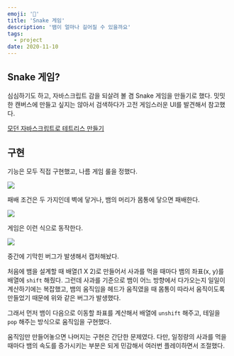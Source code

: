 ```yaml
---
emoji: '🐍'
title: 'Snake 게임'
description: '뱀이 얼마나 길어질 수 있을까요'
tags:
  - project
date: 2020-11-10
---
```


## Snake 게임?

심심하기도 하고, 자바스크립트 감을 되살려 볼 겸 Snake 게임을 만들기로 했다. 밋밋한 캔버스에 만들고 싶지는 않아서 검색하다가 고전 게임스러운 UI를 발견해서 참고했다.

[모던 자바스크립트로 테트리스 만들기](https://ui.toast.com/weekly-pick/ko_20191216)

## 구현

기능은 모두 직접 구현했고, 나름 게임 룰을 정했다.

![](0.png)

패배 조건은 두 가지인데 벽에 닿거나, 뱀의 머리가 몸통에 닿으면 패배한다.

![](1.gif)

게임은 이런 식으로 동작한다.

![](2.gif)

중간에 기막힌 버그가 발생해서 캡처해놨다.

처음에 뱀을 설계할 때 배열(1 X 2)로 만들어서 사과를 먹을 때마다 뱀의 좌표(x, y)를 배열에 `shift` 해줬다. 그런데 사과를 기준으로 뱀이 어느 방향에서 다가오는지 일일이 계산하기에는 복잡했고, 뱀의 움직임을 헤드가 움직였을 때 몸통이 따라서 움직이도록 만들었기 때문에 위와 같은 버그가 발생했다.

그래서 먼저 뱀이 다음으로 이동할 좌표를 계산해서 배열에 `unshift` 해주고, 테일을 `pop` 해주는 방식으로 움직임을 구현했다.

움직임만 만들어놓으면 나머지는 구현은 간단한 문제였다. 다만, 일정량의 사과를 먹을 때마다 뱀의 속도를 증가시키는 부분은 되게 민감해서 여러번 플레이하면서 조절했다.
